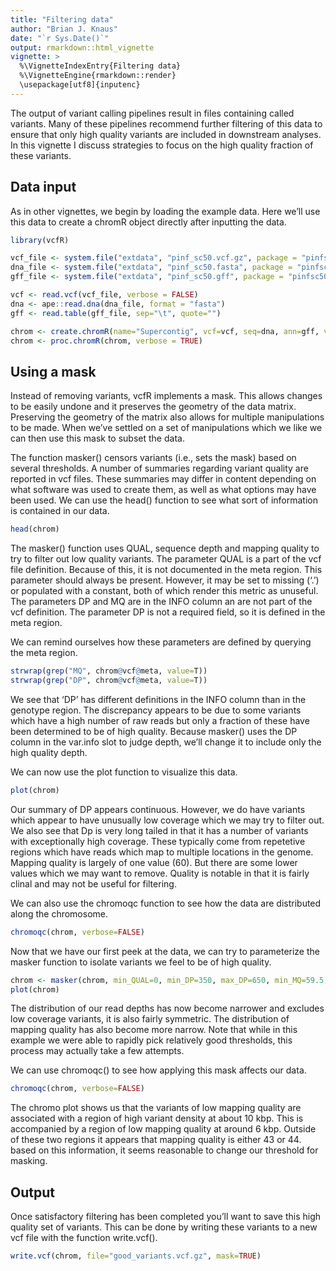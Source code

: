 ```yaml
---
title: "Filtering data"
author: "Brian J. Knaus"
date: "`r Sys.Date()`"
output: rmarkdown::html_vignette
vignette: >
  %\VignetteIndexEntry{Filtering data}
  %\VignetteEngine{rmarkdown::render}
  \usepackage[utf8]{inputenc}
---
```



The output of variant calling pipelines result in files containing called variants.
Many of these pipelines recommend further filtering of this data to ensure that only high quality variants are included in downstream analyses.
In this vignette I discuss strategies to focus on the high quality fraction of these variants.


## Data input

As in other vignettes, we begin by loading the example data.
Here we'll use this data to create a chromR object directly after inputting the data.


```r
library(vcfR)

vcf_file <- system.file("extdata", "pinf_sc50.vcf.gz", package = "pinfsc50")
dna_file <- system.file("extdata", "pinf_sc50.fasta", package = "pinfsc50")
gff_file <- system.file("extdata", "pinf_sc50.gff", package = "pinfsc50")

vcf <- read.vcf(vcf_file, verbose = FALSE)
dna <- ape::read.dna(dna_file, format = "fasta")
gff <- read.table(gff_file, sep="\t", quote="")

chrom <- create.chromR(name="Supercontig", vcf=vcf, seq=dna, ann=gff, verbose=TRUE)
chrom <- proc.chromR(chrom, verbose = TRUE)

```



## Using a mask


Instead of removing variants, vcfR implements a mask.
This allows changes to be easily undone and it preserves the geometry of the data matrix.
Preserving the geometry of the matrix also allows for multiple manipulations to be made.
When we've settled on a set of manipulations which we like we can then use this mask to subset the data.


The function masker() censors variants (i.e., sets the mask) based on several thresholds.
A number of summaries regarding variant quality are reported in vcf files.
These summaries may differ in content depending on what software was used to create them, as well as what options may have been used.
We can use the head() function to see what sort of information is contained in our data.


```r
head(chrom)
```


The masker() function uses QUAL, sequence depth and mapping quality to try to filter out low quality variants.
The parameter QUAL is a part of the vcf file definition.
Because of this, it is not documented in the meta region.
This parameter should always be present.
However, it may be set to missing ('.') or populated with a constant, both of which render this metric as unuseful.
The parameters DP and MQ are in the INFO column an are not part of the vcf definition.
The parameter DP is not a required field, so it is defined in the meta region.


We can remind ourselves how these parameters are defined by querying the meta region.


```r
strwrap(grep("MQ", chrom@vcf@meta, value=T))
strwrap(grep("DP", chrom@vcf@meta, value=T))
```


We see that 'DP' has different definitions in the INFO column than in the genotype region.
The discrepancy appears to be due to some variants which have a high number of raw reads but only a fraction of these have been determined to be of high quality.
Because masker() uses the DP column in the var.info slot to judge depth, we'll change it to include only the high quality depth.



We can now use the plot function to visualize this data.


```r
plot(chrom)
```


Our summary of DP appears continuous.
However, we do have variants which appear to have unusually low coverage which we may try to filter out.
We also see that Dp is very long tailed in that it has a number of variants with exceptionally high coverage.
These typically come from repetetive regions which have reads which map to multiple locations in the genome.
Mapping quality is largely of one value (60).
But there are some lower values which we may want to remove.
Quality is notable in that it is fairly clinal and may not be useful for filtering.


We can also use the chromoqc function to see how the data are distributed along the chromosome.


```r
chromoqc(chrom, verbose=FALSE)
```




Now that we have our first peek at the data, we can try to parameterize the masker function to isolate variants we feel to be of high quality.


```r
chrom <- masker(chrom, min_QUAL=0, min_DP=350, max_DP=650, min_MQ=59.5, max_MQ=60.5)
plot(chrom)
```


The distribution of our read depths has now become narrower and excludes low coverage variants, it is also fairly symmetric.
The distribution of mapping quality has also become more narrow.
Note that while in this example we were able to rapidly pick relatively good thresholds, this process may actually take a few attempts.




We can use chromoqc() to see how applying this mask affects our data.


```r
chromoqc(chrom, verbose=FALSE)
```



The chromo plot shows us that the variants of low mapping quality are associated with a region of high variant density at about 10 kbp.
This is accompanied by a region of low mapping quality at around 6 kbp.
Outside of these two regions it appears that mapping quality is either 43 or 44.
based on this information, it seems reasonable to change our threshold for masking.




## Output


Once satisfactory filtering has been completed you'll want to save this high quality set of variants.
This can be done by writing these variants to a new vcf file with the function write.vcf().


```r
write.vcf(chrom, file="good_variants.vcf.gz", mask=TRUE)
```




